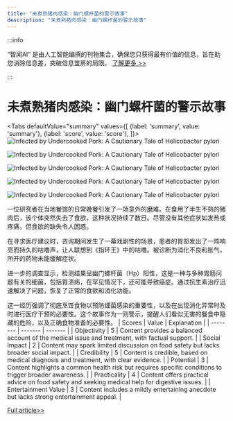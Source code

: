 ```yaml
---
title: "未煮熟猪肉感染：幽门螺杆菌的警示故事"
description: "未煮熟猪肉感染：幽门螺杆菌的警示故事"
---
```



:::info

“智闻AI“ 是由人工智能编撰的刊物集合，确保您只获得最有价值的信息，旨在助您消除信息差，突破信息茧房的局限。  [了解更多 >>](/)

:::

# 未煮熟猪肉感染：幽门螺杆菌的警示故事


<Tabs
	defaultValue="summary"
	values={[
	{label: 'summary', value: 'summary'},
	{label: 'score', value: 'score'},
]}>
<TabItem value="summary">
<img
  src="https://image.informedainews.com/2024/06/Foo-BZg-1717551955-0.jpg"
  alt="Infected by Undercooked Pork: A Cautionary Tale of Helicobacter pylori"
/>

<img
  src="https://image.informedainews.com/2024/06/Foo-wbJ-1717551955-1.jpg"
  alt="Infected by Undercooked Pork: A Cautionary Tale of Helicobacter pylori"
/>

<img
  src="https://image.informedainews.com/2024/06/Foo-d7M-1717551955-2.jpg"
  alt="Infected by Undercooked Pork: A Cautionary Tale of Helicobacter pylori"
/>

<img
  src="https://image.informedainews.com/2024/06/Foo-Kb2-1717551955-3.jpg"
  alt="Infected by Undercooked Pork: A Cautionary Tale of Helicobacter pylori"
/>

<img
  src="https://image.informedainews.com/2024/06/Foo-ceb-1717551955-4.jpg"
  alt="Infected by Undercooked Pork: A Cautionary Tale of Helicobacter pylori"
/>



一位研究者在当地餐馆的日常晚餐引发了一场意外的磨难。在食用了半生不熟的猪肉后，该个体突然失去了食欲，这种状况持续了数日。尽管没有其他症状如发热或疼痛，但食欲的缺失令人困惑。

在寻求医疗建议时，咨询期间发生了一幕戏剧性的场景，患者的胃部发出了一阵响亮而持久的咕噜声，让人联想到《指环王》中的咕噜。被诊断为消化不良和胀气，所开的药物未能缓解症状。

进一步的调查显示，检测结果呈幽门螺杆菌（Hp）阳性，这是一种与多种胃肠问题有关的细菌，包括胃溃疡，在罕见情况下，还可能导致癌症。通过抗生素治疗迅速解决了问题，恢复了正常的食欲和消化功能。

这一经历强调了彻底烹饪食物以预防细菌感染的重要性，以及在出现消化异常时及时进行医疗干预的必要性。这个故事作为一则警示，提醒人们看似无害的餐食中隐藏的危险，以及正确食物准备的必要性。
</TabItem>
<TabItem value="score">
	| Scores     | Value   | Explanation |
	| -------- | ------- | ------- |
	| Objectivity  | 5    | Content provides a balanced account of the medical issue and treatment, with factual support.    |
	| Social Impact | 2     | Content may spark limited discussion on food safety but lacks broader social impact.    |
	| Credibility    | 5    | Content is credible, based on medical diagnosis and treatment, with clear evidence.    |
	| Potential    | 3    | Content highlights a common health risk but requires specific conditions to trigger broader awareness.    |
	| Practicality    | 4    | Content offers practical advice on food safety and seeking medical help for digestive issues.    |
	| Entertainment Value    | 3    | Content includes a mildly entertaining anecdote but lacks strong entertainment appeal.    |
</TabItem>
</Tabs>

[Full article>>](https://www.guokr.com/article/465581/)

